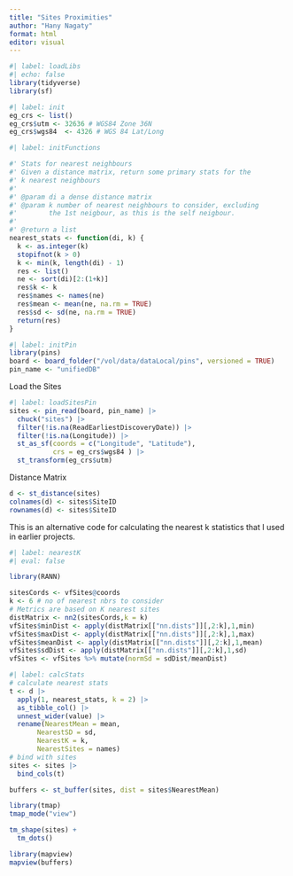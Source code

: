 ```yaml
---
title: "Sites Proximities"
author: "Hany Nagaty"
format: html
editor: visual
---
```


```r
#| label: loadLibs
#| echo: false
library(tidyverse)
library(sf)
```

```r
#| label: init
eg_crs <- list()
eg_crs$utm <- 32636 # WGS84 Zone 36N
eg_crs$wgs84  <- 4326 # WGS 84 Lat/Long
```

```r
#| label: initFunctions

#' Stats for nearest neighbours
#' Given a distance matrix, return some primary stats for the
#' k nearest neighbours
#'
#' @param di a dense distance matrix
#' @param k number of nearest neighbours to consider, excluding
#'        the 1st neigbour, as this is the self neigbour.
#'
#' @return a list 
nearest_stats <- function(di, k) {
  k <- as.integer(k)
  stopifnot(k > 0)
  k <- min(k, length(di) - 1)
  res <- list()
  ne <- sort(di)[2:(1+k)]
  res$k <- k
  res$names <- names(ne)
  res$mean <- mean(ne, na.rm = TRUE)
  res$sd <- sd(ne, na.rm = TRUE)
  return(res)
}
```

```r
#| label: initPin
library(pins)
board <- board_folder("/vol/data/dataLocal/pins", versioned = TRUE)
pin_name <- "unifiedDB"
```

Load the Sites

```r
#| label: loadSitesPin
sites <- pin_read(board, pin_name) |> 
  chuck("sites") |> 
  filter(!is.na(ReadEarliestDiscoveryDate)) |> 
  filter(!is.na(Longitude)) |> 
  st_as_sf(coords = c("Longitude", "Latitude"),
           crs = eg_crs$wgs84 ) |> 
  st_transform(eg_crs$utm)
```

Distance Matrix

```r
d <- st_distance(sites)
colnames(d) <- sites$SiteID
rownames(d) <- sites$SiteID
```

This is an alternative code for calculating the nearest k statistics that I used in earlier projects.

```r
#| label: nearestK
#| eval: false

library(RANN)

sitesCords <- vfSites@coords
k <- 6 # no of nearest nbrs to consider
# Metrics are based on K nearest sites
distMatrix <- nn2(sitesCords,k = k)
vfSites$minDist <- apply(distMatrix[["nn.dists"]][,2:k],1,min)
vfSites$maxDist <- apply(distMatrix[["nn.dists"]][,2:k],1,max)
vfSites$meanDist <- apply(distMatrix[["nn.dists"]][,2:k],1,mean)
vfSites$sdDist <- apply(distMatrix[["nn.dists"]][,2:k],1,sd)
vfSites <- vfSites %>% mutate(normSd = sdDist/meanDist)

```

```r
#| label: calcStats
# calculate nearest stats
t <- d |> 
  apply(1, nearest_stats, k = 2) |> 
  as_tibble_col() |> 
  unnest_wider(value) |> 
  rename(NearestMean = mean,
       NearestSD = sd,
       NearestK = k,
       NearestSites = names) 
# bind with sites
sites <- sites |> 
  bind_cols(t)
```

```r
buffers <- st_buffer(sites, dist = sites$NearestMean)
```

```r
library(tmap)
tmap_mode("view")

tm_shape(sites) +
  tm_dots()
```

```r
library(mapview)
mapview(buffers)
```
